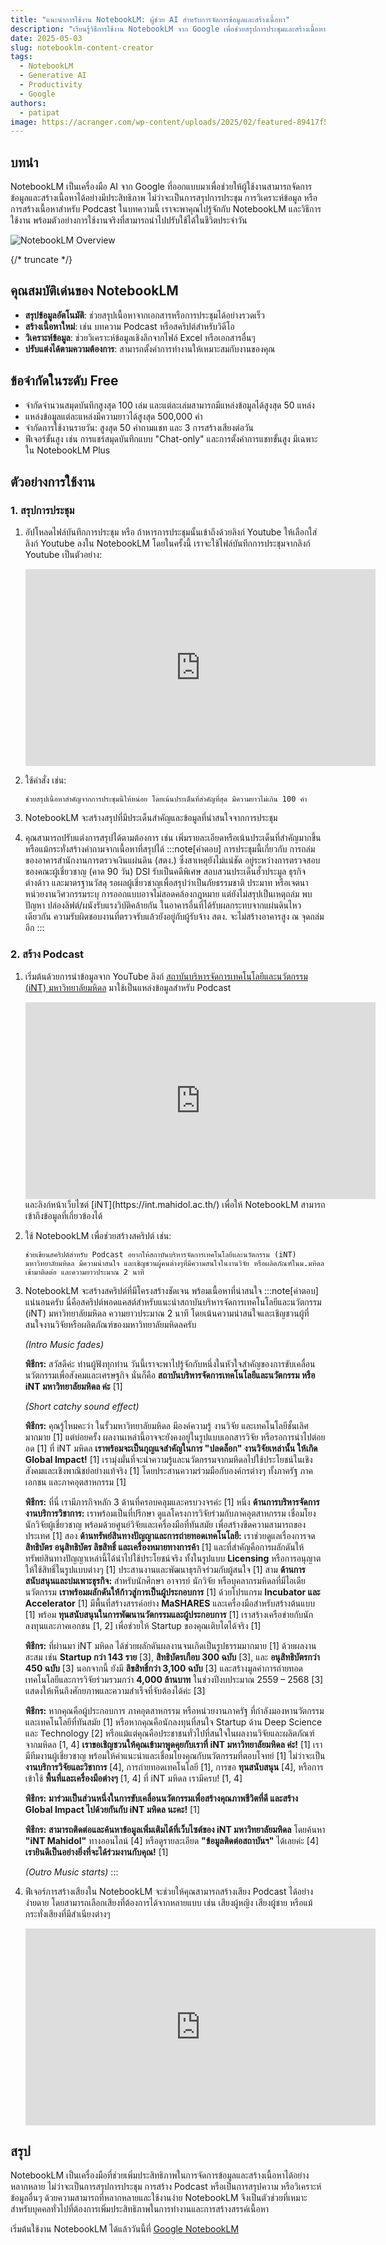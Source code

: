 ```yaml
---
title: "แนะนำการใช้งาน NotebookLM: ผู้ช่วย AI สำหรับการจัดการข้อมูลและสร้างเนื้อหา"
description: "เรียนรู้วิธีการใช้งาน NotebookLM จาก Google เพื่อช่วยสรุปการประชุมและสร้างเนื้อหาสำหรับ Podcast พร้อมตัวอย่างการใช้งานจริง"
date: 2025-05-03
slug: notebooklm-content-creator
tags:
  - NotebookLM
  - Generative AI
  - Productivity
  - Google
authors:
  - patipat
image: https://acranger.com/wp-content/uploads/2025/02/featured-89417f5b-3004-405d-b7a5-ea7da8202f75-678x381.jpeg
---
```


## บทนำ

NotebookLM เป็นเครื่องมือ AI จาก Google ที่ออกแบบมาเพื่อช่วยให้ผู้ใช้งานสามารถจัดการข้อมูลและสร้างเนื้อหาได้อย่างมีประสิทธิภาพ ไม่ว่าจะเป็นการสรุปการประชุม การวิเคราะห์ข้อมูล หรือการสร้างเนื้อหาสำหรับ Podcast ในบทความนี้ เราจะพาคุณไปรู้จักกับ NotebookLM และวิธีการใช้งาน พร้อมตัวอย่างการใช้งานจริงที่สามารถนำไปปรับใช้ได้ในชีวิตประจำวัน

![NotebookLM Overview](https://acranger.com/wp-content/uploads/2025/02/featured-89417f5b-3004-405d-b7a5-ea7da8202f75-678x381.jpeg)

{/* truncate */}
## คุณสมบัติเด่นของ NotebookLM

- **สรุปข้อมูลอัตโนมัติ**: ช่วยสรุปเนื้อหาจากเอกสารหรือการประชุมได้อย่างรวดเร็ว
- **สร้างเนื้อหาใหม่**: เช่น บทความ Podcast หรือสคริปต์สำหรับวิดีโอ
- **วิเคราะห์ข้อมูล**: ช่วยวิเคราะห์ข้อมูลเชิงลึกจากไฟล์ Excel หรือเอกสารอื่นๆ
- **ปรับแต่งได้ตามความต้องการ**: สามารถตั้งค่าการทำงานให้เหมาะสมกับงานของคุณ

## ข้อจำกัดในระดับ Free

- จำกัดจำนวนสมุดบันทึกสูงสุด 100 เล่ม และแต่ละเล่มสามารถมีแหล่งข้อมูลได้สูงสุด 50 แหล่ง
- แหล่งข้อมูลแต่ละแหล่งมีความยาวได้สูงสุด 500,000 คำ
- จำกัดการใช้งานรายวัน: สูงสุด 50 คำถามแชท และ 3 การสร้างเสียงต่อวัน
- ฟีเจอร์ขั้นสูง เช่น การแชร์สมุดบันทึกแบบ "Chat-only" และการตั้งค่าการแชทขั้นสูง มีเฉพาะใน NotebookLM Plus

## ตัวอย่างการใช้งาน

### 1. สรุปการประชุม

1. อัปโหลดไฟล์บันทึกการประชุม หรือ ถ้าหารการประชุมนั้นเข้าถึงด้วยลิงก์ Youtube ให้เลือกใส่ ลิงก์ Youtube ลงใน NotebookLM โดยในครั้งนี้ เราจะใช้ไฟล์บันทึกการประชุมจากลิงก์ Youtube เป็นตัวอย่าง:
   <iframe width="560" height="315" src="https://www.youtube.com/embed/kXR481sHi8Q" title="YouTube video player" frameborder="0" allow="accelerometer; autoplay; clipboard-write; encrypted-media; gyroscope; picture-in-picture; web-share" allowfullscreen></iframe>

2. ใช้คำสั่ง เช่น:
   ```text
   ช่วยสรุปเนื้อหาสำคัญจากการประชุมนี้ให้หน่อย โดยเน้นประเด็นที่สำคัญที่สุด มีความยาวไม่เกิน 100 คำ
   ```
3. NotebookLM จะสร้างสรุปที่มีประเด็นสำคัญและข้อมูลที่น่าสนใจจากการประชุม
4. คุณสามารถปรับแต่งการสรุปได้ตามต้องการ เช่น เพิ่มรายละเอียดหรือเน้นประเด็นที่สำคัญมากขึ้น หรือแม้กระทั่งสร้างคำถามจากเนื้อหาที่สรุปได้
   :::note[คำตอบ]
   การประชุมนี้เกี่ยวกับ การถล่มของอาคารสำนักงานการตรวจเงินแผ่นดิน (สตง.) ซึ่งสาเหตุยังไม่แน่ชัด อยู่ระหว่างการตรวจสอบของคณะผู้เชี่ยวชาญ (คาด 90 วัน) 
   DSI รับเป็นคดีพิเศษ สอบสวนประเด็นฮั้วประมูล ธุรกิจต่างด้าว และมาตรฐานวัสดุ รอผลผู้เชี่ยวชาญเพื่อสรุปว่าเป็นภัยธรรมชาติ ประมาท หรือเจตนา หน่วยงานวิศวกรรมระบุ 
   การออกแบบอาจไม่สอดคล้องกฎหมาย แต่ยังไม่สรุปเป็นเหตุถล่ม พบปัญหา ปล่องลิฟต์/ผนังรับแรงวิบัติคล้ายกัน ในอาคารอื่นที่ได้รับผลกระทบจากแผ่นดินไหวเดียวกัน 
   ความรับผิดชอบงานที่ตรวจรับแล้วยังอยู่กับผู้รับจ้าง สตง. จะไม่สร้างอาคารสูง ณ จุดถล่มอีก
   :::
 

### 2. สร้าง Podcast

1. เริ่มต้นด้วยการนำข้อมูลจาก YouTube ลิงก์ [สถาบันบริหารจัดการเทคโนโลยีและนวัตกรรม (iNT) มหาวิทยาลัยมหิดล](https://www.youtube.com/watch?v=HYqEZk-pLYw) มาใช้เป็นแหล่งข้อมูลสำหรับ Podcast
   <iframe width="560" height="315" src="https://www.youtube.com/embed/HYqEZk-pLYw" title="YouTube video player" frameborder="0" allow="accelerometer; autoplay; clipboard-write; encrypted-media; gyroscope; picture-in-picture; web-share" allowfullscreen></iframe>
   และลิงก์หน้าเว็บไซต์ [iNT](https://int.mahidol.ac.th/) เพื่อให้ NotebookLM สามารถเข้าถึงข้อมูลที่เกี่ยวข้องได้
2. ใช้ NotebookLM เพื่อช่วยสร้างสคริปต์ เช่น:
   ```text
   ช่วยเขียนสคริปต์สำหรับ Podcast อยากให้สถาบันบริหารจัดการเทคโนโลยีและนวัตกรรม (iNT) มหาวิทยาลัยมหิดล มีความน่าสนใจ และเชิญชวนผู้คนต่างๆที่มีความสนใจในงานวิจัย หรือผลิตภัณฑ์ในม.มหิดล เข้ามาติดต่อ และความยาวประมาณ 2 นาที
   ```
3. NotebookLM จะสร้างสคริปต์ที่มีโครงสร้างชัดเจน พร้อมเนื้อหาที่น่าสนใจ
   :::note[คำตอบ]
   แน่นอนครับ นี่คือสคริปต์พอดแคสต์สำหรับแนะนำสถาบันบริหารจัดการเทคโนโลยีและนวัตกรรม (iNT) มหาวิทยาลัยมหิดล ความยาวประมาณ 2 นาที โดยเน้นความน่าสนใจและเชิญชวนผู้ที่สนใจงานวิจัยหรือผลิตภัณฑ์ของมหาวิทยาลัยมหิดลครับ
   
   *(Intro Music fades)*

   **พิธีกร:** สวัสดีค่ะ ท่านผู้ฟังทุกท่าน วันนี้เราจะพาไปรู้จักกับหนึ่งในหัวใจสำคัญของการขับเคลื่อนนวัตกรรมเพื่อสังคมและเศรษฐกิจ นั่นก็คือ **สถาบันบริหารจัดการเทคโนโลยีและนวัตกรรม หรือ iNT มหาวิทยาลัยมหิดล ค่ะ** [1]

   *(Short catchy sound effect)*

   **พิธีกร:** คุณรู้ไหมคะว่า ในรั้วมหาวิทยาลัยมหิดล มีองค์ความรู้ งานวิจัย และเทคโนโลยีชั้นเลิศมากมาย [1] แต่บ่อยครั้ง ผลงานเหล่านี้อาจจะยังคงอยู่ในรูปแบบเอกสารวิจัย หรือรอการนำไปต่อยอด [1] ที่ iNT มหิดล **เราพร้อมจะเป็นกุญแจสำคัญในการ "ปลดล็อก" งานวิจัยเหล่านั้น ให้เกิด Global Impact!** [1] เรามุ่งมั่นที่จะนำความรู้และนวัตกรรมจากมหิดลไปใช้ประโยชน์ในเชิงสังคมและเชิงพาณิชย์อย่างแท้จริง [1] โดยประสานความร่วมมือกับองค์กรต่างๆ ทั้งภาครัฐ ภาคเอกชน และภาคอุตสาหกรรม [1]

   **พิธีกร:** ที่นี่ เรามีภารกิจหลัก 3 ด้านที่ครอบคลุมและครบวงจรค่ะ [1]
   หนึ่ง **ด้านการบริหารจัดการงานบริการวิชาการ:** เราพร้อมเป็นที่ปรึกษา ดูแลโครงการวิจัยร่วมกับภาคอุตสาหกรรม เชื่อมโยงนักวิจัยผู้เชี่ยวชาญ พร้อมด้วยศูนย์วิจัยและเครื่องมือที่ทันสมัย เพื่อสร้างขีดความสามารถของประเทศ [1]
   สอง **ด้านทรัพย์สินทางปัญญาและการถ่ายทอดเทคโนโลยี:** เราช่วยดูแลเรื่องการจด **สิทธิบัตร อนุสิทธิบัตร ลิขสิทธิ์ และเครื่องหมายทางการค้า** [1] และที่สำคัญคือการผลักดันให้ทรัพย์สินทางปัญญาเหล่านี้ได้นำไปใช้ประโยชน์จริง ทั้งในรูปแบบ **Licensing** หรือการอนุญาตให้ใช้สิทธิ์ในรูปแบบต่างๆ [1] ประสานงานและพัฒนาธุรกิจร่วมกับผู้สนใจ [1]
   สาม **ด้านการสนับสนุนและบ่มเพาะธุรกิจ:** สำหรับนักศึกษา อาจารย์ นักวิจัย หรือบุคลากรมหิดลที่มีไอเดียนวัตกรรม **เราพร้อมผลักดันให้ก้าวสู่การเป็นผู้ประกอบการ** [1] ด้วยโปรแกรม **Incubator และ Accelerator** [1] มีพื้นที่สร้างสรรค์อย่าง **MaSHARES** และเครื่องมือสำหรับสร้างต้นแบบ [1] พร้อม **ทุนสนับสนุนในการพัฒนานวัตกรรมและผู้ประกอบการ** [1] เราสร้างเครือข่ายกับนักลงทุนและภาคเอกชน [1, 2] เพื่อช่วยให้ Startup ของคุณเติบโตได้จริง [1]

   **พิธีกร:** ที่ผ่านมา iNT มหิดล ได้ช่วยผลักดันผลงานจนเกิดเป็นรูปธรรมมากมาย [1] ด้วยผลงานสะสม เช่น **Startup กว่า 143 ราย** [3], **สิทธิบัตรเกือบ 300 ฉบับ** [3], และ **อนุสิทธิบัตรกว่า 450 ฉบับ** [3] นอกจากนี้ ยังมี **ลิขสิทธิ์กว่า 3,100 ฉบับ** [3] และสร้างมูลค่าการถ่ายทอดเทคโนโลยีและการวิจัยร่วมรวมกว่า **4,000 ล้านบาท** ในช่วงปีงบประมาณ 2559 – 2568 [3] แสดงให้เห็นถึงศักยภาพและความสำเร็จที่จับต้องได้ค่ะ [3]

   **พิธีกร:** หากคุณคือผู้ประกอบการ ภาคอุตสาหกรรม หรือหน่วยงานภาครัฐ ที่กำลังมองหานวัตกรรมและเทคโนโลยีที่ทันสมัย [1] หรือหากคุณคือนักลงทุนที่สนใจ Startup ด้าน Deep Science และ Technology [2] หรือแม้แต่คุณคือประชาชนทั่วไปที่สนใจในผลงานวิจัยและผลิตภัณฑ์จากมหิดล [1, 4] **เราขอเชิญชวนให้คุณเข้ามาพูดคุยกับเราที่ iNT มหาวิทยาลัยมหิดล ค่ะ!** [1] เรามีทีมงานผู้เชี่ยวชาญ พร้อมให้คำแนะนำและเชื่อมโยงคุณกับนวัตกรรมที่ตอบโจทย์ [1] ไม่ว่าจะเป็น **งานบริการวิจัยและวิชาการ** [4], การถ่ายทอดเทคโนโลยี [1], การขอ **ทุนสนับสนุน** [4], หรือการเข้าใช้ **พื้นที่และเครื่องมือต่างๆ** [1, 4] ที่ iNT มหิดล เรามีครบ! [1, 4]

   **พิธีกร:** **มาร่วมเป็นส่วนหนึ่งในการขับเคลื่อนนวัตกรรมเพื่อสร้างคุณภาพชีวิตที่ดี และสร้าง Global Impact ไปด้วยกันกับ iNT มหิดล นะคะ!** [1]

   **พิธีกร:** **สามารถติดต่อและค้นหาข้อมูลเพิ่มเติมได้ที่เว็บไซต์ของ iNT มหาวิทยาลัยมหิดล** โดยค้นหา **"iNT Mahidol"** ทางออนไลน์ [4] หรือดูรายละเอียด **"ข้อมูลติดต่อสถาบันฯ"** ได้เลยค่ะ [4] **เรายินดีเป็นอย่างยิ่งที่จะได้ร่วมงานกับคุณ!** [1]

   *(Outro Music starts)*
   :::
4. ฟีเจอร์การสร้างเสียงใน NotebookLM จะช่วยให้คุณสามารถสร้างเสียง Podcast ได้อย่างง่ายดาย โดยสามารถเลือกเสียงที่ต้องการได้จากหลายแบบ เช่น เสียงผู้หญิง เสียงผู้ชาย หรือแม้กระทั่งเสียงที่มีสำเนียงต่างๆ
   <iframe width="560" height="315" src="https://www.youtube.com/embed/6mNehQ67B8o" title="YouTube video player" frameborder="0" allow="accelerometer; autoplay; clipboard-write; encrypted-media; gyroscope; picture-in-picture; web-share" allowfullscreen></iframe>

## สรุป

NotebookLM เป็นเครื่องมือที่ช่วยเพิ่มประสิทธิภาพในการจัดการข้อมูลและสร้างเนื้อหาได้อย่างหลากหลาย ไม่ว่าจะเป็นการสรุปการประชุม การสร้าง Podcast หรือเป็นการสรุปความ หรือวิเคราะห์ข้อมูลอื่นๆ ด้วยความสามารถที่หลากหลายและใช้งานง่าย NotebookLM จึงเป็นตัวช่วยที่เหมาะสำหรับบุคคลทั่วไปที่ต้องการเพิ่มประสิทธิภาพในการทำงานและการสร้างสรรค์เนื้อหา

เริ่มต้นใช้งาน NotebookLM ได้แล้ววันนี้ที่ [Google NotebookLM](https://notebooklm.google.com)